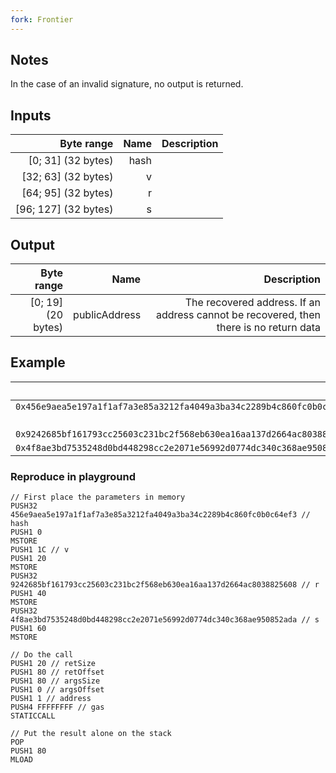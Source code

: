 ```yaml
---
fork: Frontier
---
```


## Notes

In the case of an invalid signature, no output is returned.

## Inputs

| Byte range | Name | Description |
|-----------:|-----:|------------:|
| [0; 31] (32 bytes) | hash | |
| [32; 63] (32 bytes) | v | |
| [64; 95] (32 bytes) | r | |
| [96; 127] (32 bytes) | s | |

## Output

| Byte range | Name | Description |
|-----------:|-----:|------------:|
| [0; 19] (20 bytes) | publicAddress | The recovered address. If an address cannot be recovered, then there is no return data |

## Example

| Input | Output |
|------:|-------:|
| `0x456e9aea5e197a1f1af7a3e85a3212fa4049a3ba34c2289b4c860fc0b0c64ef3` | `0x7156526fbd7a3c72969b54f64e42c10fbb768c8a` |
| `28` | |
| `0x9242685bf161793cc25603c231bc2f568eb630ea16aa137d2664ac8038825608` | |
| `0x4f8ae3bd7535248d0bd448298cc2e2071e56992d0774dc340c368ae950852ada` | |

### Reproduce in playground

    // First place the parameters in memory
    PUSH32 456e9aea5e197a1f1af7a3e85a3212fa4049a3ba34c2289b4c860fc0b0c64ef3 // hash
    PUSH1 0
    MSTORE
    PUSH1 1C // v
    PUSH1 20
    MSTORE
    PUSH32 9242685bf161793cc25603c231bc2f568eb630ea16aa137d2664ac8038825608 // r
    PUSH1 40
    MSTORE
    PUSH32 4f8ae3bd7535248d0bd448298cc2e2071e56992d0774dc340c368ae950852ada // s
    PUSH1 60
    MSTORE

    // Do the call
    PUSH1 20 // retSize
    PUSH1 80 // retOffset
    PUSH1 80 // argsSize
    PUSH1 0 // argsOffset
    PUSH1 1 // address
    PUSH4 FFFFFFFF // gas
    STATICCALL

    // Put the result alone on the stack
    POP
    PUSH1 80
    MLOAD
